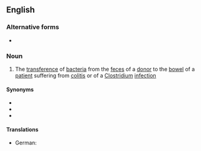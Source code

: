 ==English==

===Alternative forms===
* {{l|en|faecal transplant}}

===Noun===
{{en-noun}}

# {{lb|en|medicine}} The [[transference]] of [[bacteria]] from the [[feces]] of a [[donor]] to the [[bowel]] of a [[patient]] suffering from [[colitis]] or of a [[Clostridium]] [[infection]]

====Synonyms====
* {{l|en|fecal bacteriotherapy}}
* {{l|en|fecal transfusion}}
* {{l|en|transpoosion}}

====Translations====
{{trans-top|transference of bacteria from the feces}}
* German: {{t|de|Stuhltransplantation|f}}
{{trans-mid}}
{{trans-bottom}}